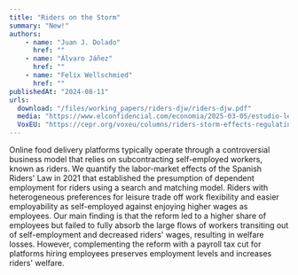 ```yaml
---
title: "Riders on the Storm"
summary: "New!"
authors: 
    - name: "Juan J. Dolado"
      href: ""
    - name: "Álvaro Jáñez"
      href: ""
    - name: "Felix Wellschmied"
      href: ""
publishedAt: "2024-08-11"
urls: 
  download: "/files/working_papers/riders-djw/riders-djw.pdf"
  media: "https://www.elconfidencial.com/economia/2025-03-05/estudio-ley-rider-reduce-empleo-y-salarios_4078543/"
  VoxEU: "https://cepr.org/voxeu/columns/riders-storm-effects-regulating-platform-work"
---
```

Online food delivery platforms typically operate through a controversial business model that relies on subcontracting self-employed workers, known as riders. We quantify the labor-market effects of the Spanish Riders' Law in 2021 that established the presumption of dependent employment for riders using a search and matching model. Riders with heterogeneous preferences for leisure trade off work flexibility and easier employability as self-employed against enjoying higher wages as employees. Our main finding is that the reform led to a higher share of employees but failed to fully absorb the large flows of workers transiting out of self-employment and decreased riders' wages, resulting in welfare losses. However, complementing the reform with a payroll tax cut for platforms hiring employees preserves employment levels and increases riders' welfare. 
